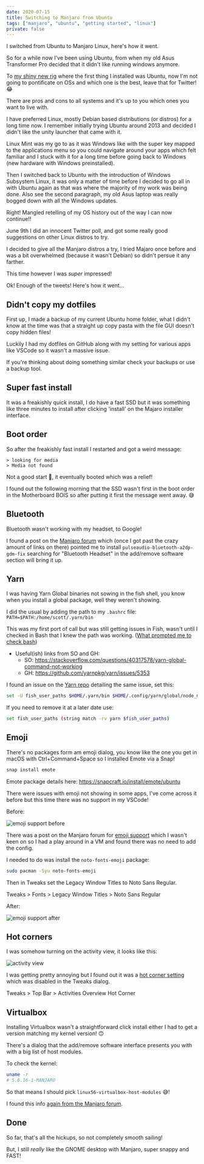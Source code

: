 ```yaml
---
date: 2020-07-15
title: Switching to Manjaro from Ubuntu
tags: ["manjaro", "ubuntu", "getting started", "linux"]
private: false
---
```


I switched from Ubuntu to Manjaro Linux, here's how it went.

So for a while now I've been using Ubuntu, from when my old Asus
Transformer Pro decided that it didn't like running windows anymore.

To [my shiny new rig] where the first thing I installed was Ubuntu,
now I'm not going to pontificate on OSs and which one is the best,
leave that for Twitter! 😂

There are pros and cons to all systems and it's up to you which ones
you want to live with.

I have preferred Linux, mostly Debian based distributions (or distros)
for a long time now. I remember initially trying Ubuntu around 2013
and decided I didn't like the unity launcher that came with it.

Linux Mint was my go to as it was Windows like with the super key
mapped to the applications menu so you could navigate around your apps
which felt familiar and I stuck with it for a long time before going
back to Windows (new hardware with Windows preinstalled).

Then I switched back to Ubuntu with the introduction of Windows
Subsystem Linux, it was only a matter of time before I decided to go
all in with Ubuntu again as that was where the majority of my work was
being done. Also see the second paragraph, my old Asus laptop was
really bogged down with all the Windows updates.

Right! Mangled retelling of my OS history out of the way I can now
continue!!

June 9th I did an innocent Twitter poll, and got some really good
suggestions on other Linux distros to try.

<Tweet tweetLink="spences10/status/1270385153232207874" />

I decided to give all the Manjaro distros a try, I tried Majaro once
before and was a bit overwhelmed (because it wasn't Debian) so didn't
persue it any farther.

<Tweet tweetLink="spences10/status/1270589501732278272" />

This time however I was _super_ impressed!

<Tweet tweetLink="spences10/status/1281174782269161474" />

Ok! Enough of the tweets! Here's how it went...

## Didn't copy my dotfiles

First up, I made a backup of my current Ubuntu home folder, what I
didn't know at the time was that a straight up copy pasta with the
file GUI doesn't copy hidden files!

Luckily I had my dotfiles on GitHub along with my setting for various
apps like VSCode so it wasn't a massive issue.

If you're thinking about doing something similar check your backups or
use a backup tool.

## Super fast install

It was a freakishly quick install, I do have a fast SSD but it was
something like three minutes to install after clicking 'install' on
the Majaro installer interface.

<Tweet tweetLink="spences10/status/1283394445300375553" />

## Boot order

So after the freakishly fast install I restarted and got a weird
message:

```text
> looking for media
> Media not found
```

Not a good start 😬, it eventually booted which was a relief!

<Tweet tweetLink="spences10/status/1283420540280156162" />

I found out the following morning that the SSD wasn't first in the
boot order in the Motherboard BOIS so after putting it first the
message went away. 😅

## Bluetooth

Bluetooth wasn't working with my headset, to Google!

I found a post on the [Manjaro forum] which (once I got past the crazy
amount of links on there) pointed me to install
`pulseaudio-bluetooth-a2dp-gdm-fix` searching for "Bluetooth Headset"
in the add/remove software section will bring it up.

## Yarn

I was having Yarn Global binaries not sowing in the fish shell, you
know when you install a global package, well they weren't showing.

I did the usual by adding the path to my `.bashrc` file:
`PATH=$PATH:/home/scott/.yarn/bin`

This was my first port of call but was still getting issues in Fish,
wasn't until I checked in Bash that I knew the path was working.
([What prompted me to check bash])

- Useful(ish) links from SO and GH:
  - SO:
    https://stackoverflow.com/questions/40317578/yarn-global-command-not-working
  - GH: https://github.com/yarnpkg/yarn/issues/5353

I found an issue on the [Yarn repo] detailing the same issue, set
this:

```bash
set -U fish_user_paths $HOME/.yarn/bin $HOME/.config/yarn/global/node_modules/.bin $fish_user_paths
```

If you need to remove it at a later date use:

```bash
set fish_user_paths (string match -rv yarn $fish_user_paths)
```

## Emoji

There's no packages form am emoji dialog, you know like the one you
get in macOS with Ctrl+Command+Space so I installed Emote via a Snap!

```bash
snap install emote
```

Emote package details here: https://snapcraft.io/install/emote/ubuntu

There were issues with emoji not showing in some apps, I've come
across it before but this time there was no support in my VSCode!

Before:

![emoji support before]

There was a post on the Manjaro forum for [emoji support] which I
wasn't keen on so I had a play around in a VM and found there was no
need to add the config.

I needed to do was install the `noto-fonts-emoji` package:

```bash
sudo pacman -Syu noto-fonts-emoji
```

Then in Tweaks set the Legacy Window Titles to Noto Sans Regular.

Tweaks > Fonts > Legacy Window Titles > Noto Sans Regular

After:

![emoji support after]

## Hot corners

I was somehow turning on the activity view, it looks like this:

![activity view]

I was getting pretty annoying but I found out it was a [hot corner
setting] which was disabled in the Tweaks dialog.

Tweaks > Top Bar > Activities Overview Hot Corner

## Virtualbox

Installing Virtualbox wasn't a straightforward click install either I
had to get a version matching my kernel version! 🙃

There's a dialog that the add/remove software interface presents you
with with a big list of host modules.

To check the kernel:

```bash
uname -r
# 5.6.16-1-MANJARO
```

So that means I should pick `linux56-virtualbox-host-modules` 😅!

<Tweet tweetLink="spences10/status/1283797903203618816" />

I found this info [again from the Manjaro forum].

## Done

So far, that's all the hickups, so not completely smooth sailing!

But, I still _really_ like the GNOME desktop with Manjaro, super
snappy and FAST!

[my shiny new rig]: https://scottspence.com/2020/05/30/first-time-pc-build/
[manjaro forum]: https://forum.manjaro.org/t/bluetooth-is-not-working-with-headphones/116661/4
[yarn repo]: https://github.com/yarnpkg/yarn/issues/5824
[what prompted me to check bash]: https://github.com/yarnpkg/yarn/issues/4702#issuecomment-343970090
[hot corner setting]: https://askubuntu.com/a/1019918/142801
[emoji support]: https://forum.manjaro.org/t/solved-emoji-support-problem/86783
[again from the manjaro forum]: https://forum.manjaro.org/t/help-me-install-virtualbox/103458/4
[emoji support before]: ./emoji-support-before.png
[emoji support after]: ./emoji-support-after.png
[activity view]: ./activity-view.png
